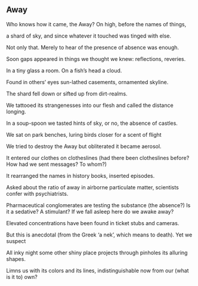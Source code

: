 ## Away

Who knows how it came, the Away? 
On high, before the names of things,

a shard of sky, and since
whatever it touched was tinged with else.

Not only that.  Merely to hear
of the presence of absence was enough.

Soon gaps appeared in things
we thought we knew: reflections, reveries.  

In a tiny glass a room.
On a fish's head a cloud.

Found in others' eyes
sun-lathed casements, ornamented skyline.

The shard fell down
or sifted up from dirt-realms.



We tattooed its strangenesses into 
our flesh and called the distance longing.



In a soup-spoon we tasted hints
of sky, or no, the absence of 
castles.

We sat on park benches, 
luring birds closer for a scent of flight

We tried to destroy the Away
but obliterated it became aerosol.

It entered our clothes on clotheslines
(had there been clotheslines before?
How had we sent messages?  To whom?)

It rearranged the names in history books,
inserted episodes.

Asked about the ratio of away in airborne particulate matter,
scientists confer with psychiatrists.

Pharmaceutical conglomerates are testing the substance (the absence?)
Is it a sedative? A stimulant?
If we fall asleep here do we awake away?

Elevated concentrations have been found
in ticket stubs and cameras.

But this is anecdotal (from the Greek
'a nek', which means to death). Yet we suspect

All inky night some other shiny place
projects through pinholes its alluring shapes.

Limns us with its colors and its lines,
indistinguishable now from our (what is it to) own?